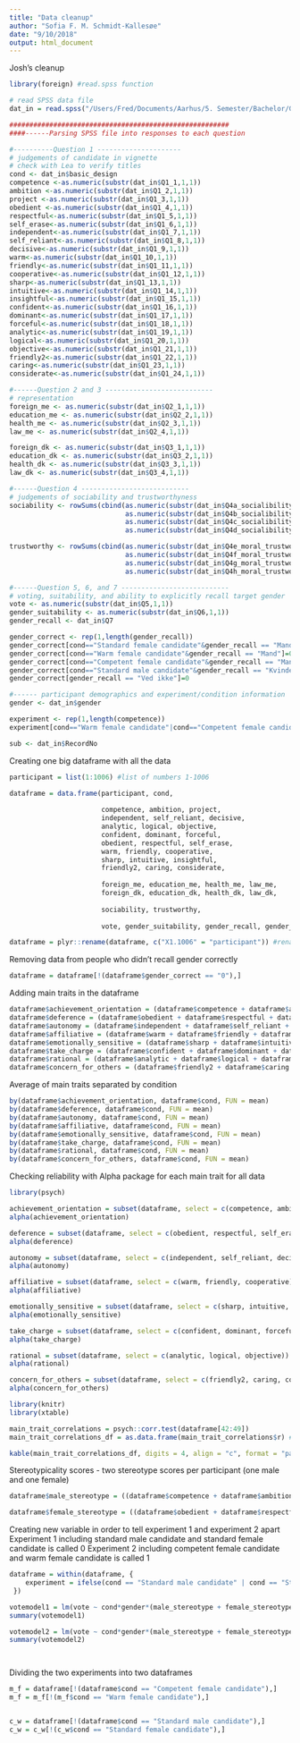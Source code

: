 ```yaml
---
title: "Data cleanup"
author: "Sofia F. M. Schmidt-Kallesøe"
date: "9/10/2018"
output: html_document
---
```


Josh's cleanup
```r

library(foreign) #read.spss function

# read SPSS data file
dat_in = read.spss("/Users/Fred/Documents/Aarhus/5. Semester/Bachelor/Gender in politics data/DK2017_Lea.sav")

#######################################################
####------Parsing SPSS file into responses to each question

#----------Question 1 ---------------------
# judgements of candidate in vignette
# check with Lea to verify titles
cond <- dat_in$basic_design
competence <-as.numeric(substr(dat_in$Q1_1,1,1))
ambition <-as.numeric(substr(dat_in$Q1_2,1,1))
project <-as.numeric(substr(dat_in$Q1_3,1,1))
obedient <-as.numeric(substr(dat_in$Q1_4,1,1))
respectful<-as.numeric(substr(dat_in$Q1_5,1,1))
self_erase<-as.numeric(substr(dat_in$Q1_6,1,1))
independent<-as.numeric(substr(dat_in$Q1_7,1,1))
self_reliant<-as.numeric(substr(dat_in$Q1_8,1,1))
decisive<-as.numeric(substr(dat_in$Q1_9,1,1))
warm<-as.numeric(substr(dat_in$Q1_10,1,1))
friendly<-as.numeric(substr(dat_in$Q1_11,1,1))
cooperative<-as.numeric(substr(dat_in$Q1_12,1,1))
sharp<-as.numeric(substr(dat_in$Q1_13,1,1))
intuitive<-as.numeric(substr(dat_in$Q1_14,1,1))
insightful<-as.numeric(substr(dat_in$Q1_15,1,1))
confident<-as.numeric(substr(dat_in$Q1_16,1,1))
dominant<-as.numeric(substr(dat_in$Q1_17,1,1))
forceful<-as.numeric(substr(dat_in$Q1_18,1,1))
analytic<-as.numeric(substr(dat_in$Q1_19,1,1))
logical<-as.numeric(substr(dat_in$Q1_20,1,1))
objective<-as.numeric(substr(dat_in$Q1_21,1,1))
friendly2<-as.numeric(substr(dat_in$Q1_22,1,1))
caring<-as.numeric(substr(dat_in$Q1_23,1,1))
considerate<-as.numeric(substr(dat_in$Q1_24,1,1))

#------Question 2 and 3 ---------------------------
# representation
foreign_me <- as.numeric(substr(dat_in$Q2_1,1,1))
education_me <- as.numeric(substr(dat_in$Q2_2,1,1))
health_me <- as.numeric(substr(dat_in$Q2_3,1,1))
law_me <- as.numeric(substr(dat_in$Q2_4,1,1))

foreign_dk <- as.numeric(substr(dat_in$Q3_1,1,1))
education_dk <- as.numeric(substr(dat_in$Q3_2,1,1))
health_dk <- as.numeric(substr(dat_in$Q3_3,1,1))
law_dk <- as.numeric(substr(dat_in$Q3_4,1,1))

#------Question 4 ---------------------------
# judgements of sociability and trustworthyness
sociability <- rowSums(cbind(as.numeric(substr(dat_in$Q4a_socialibility,1,1)),
                             as.numeric(substr(dat_in$Q4b_socialibility,1,1)),
                             as.numeric(substr(dat_in$Q4c_socialibility,1,1)),
                             as.numeric(substr(dat_in$Q4d_socialibility,1,1))))

trustworthy <- rowSums(cbind(as.numeric(substr(dat_in$Q4e_moral_trustworthy,1,1)),
                             as.numeric(substr(dat_in$Q4f_moral_trustworthy,1,1)),
                             as.numeric(substr(dat_in$Q4g_moral_trustworthy,1,1)),
                             as.numeric(substr(dat_in$Q4h_moral_trustworthy,1,1))))

#------Question 5, 6, and 7 ---------------------------
# voting, suitability, and ability to explicitly recall target gender
vote <- as.numeric(substr(dat_in$Q5,1,1))
gender_suitability <- as.numeric(substr(dat_in$Q6,1,1))
gender_recall <- dat_in$Q7

gender_correct <- rep(1,length(gender_recall))
gender_correct[cond=="Standard female candidate"&gender_recall == "Mand"]=0
gender_correct[cond=="Warm female candidate"&gender_recall == "Mand"]=0
gender_correct[cond=="Competent female candidate"&gender_recall == "Mand"]=0
gender_correct[cond=="Standard male candidate"&gender_recall == "Kvinde"]=0
gender_correct[gender_recall == "Ved ikke"]=0

#------ participant demographics and experiment/condition information
gender <- dat_in$gender

experiment <- rep(1,length(competence))
experiment[cond=="Warm female candidate"|cond=="Competent female candidate"] <- 2

sub <- dat_in$RecordNo


```

Creating one big dataframe with all the data
```r

participant = list(1:1006) #list of numbers 1-1006

dataframe = data.frame(participant, cond, 
                       
                       competence, ambition, project, 
                       independent, self_reliant, decisive, 
                       analytic, logical, objective,
                       confident, dominant, forceful,
                       obedient, respectful, self_erase,  
                       warm, friendly, cooperative, 
                       sharp, intuitive, insightful,  
                       friendly2, caring, considerate, 
                       
                       foreign_me, education_me, health_me, law_me,
                       foreign_dk, education_dk, health_dk, law_dk,
                       
                       sociability, trustworthy,
                       
                       vote, gender_suitability, gender_recall, gender_correct, gender)

dataframe = plyr::rename(dataframe, c("X1.1006" = "participant")) #renaming participant column

```


Removing data from people who didn't recall gender correctly 
```r

dataframe = dataframe[!(dataframe$gender_correct == "0"),]

```


Adding main traits in the dataframe 
```r

dataframe$achievement_orientation = (dataframe$competence + dataframe$ambition + dataframe$project)/3
dataframe$deference = (dataframe$obedient + dataframe$respectful + dataframe$self_erase)/3
dataframe$autonomy = (dataframe$independent + dataframe$self_reliant + dataframe$decisive)/3
dataframe$affiliative = (dataframe$warm + dataframe$friendly + dataframe$cooperative)/3
dataframe$emotionally_sensitive = (dataframe$sharp + dataframe$intuitive + dataframe$insightful)/3
dataframe$take_charge = (dataframe$confident + dataframe$dominant + dataframe$forceful)/3
dataframe$rational = (dataframe$analytic + dataframe$logical + dataframe$objective)/3
dataframe$concern_for_others = (dataframe$friendly2 + dataframe$caring + dataframe$considerate)/3

```

Average of main traits separated by condition  
```r

by(dataframe$achievement_orientation, dataframe$cond, FUN = mean)
by(dataframe$deference, dataframe$cond, FUN = mean)
by(dataframe$autonomy, dataframe$cond, FUN = mean)
by(dataframe$affiliative, dataframe$cond, FUN = mean)
by(dataframe$emotionally_sensitive, dataframe$cond, FUN = mean)
by(dataframe$take_charge, dataframe$cond, FUN = mean)
by(dataframe$rational, dataframe$cond, FUN = mean)
by(dataframe$concern_for_others, dataframe$cond, FUN = mean)

```


Checking reliability with Alpha package for each main trait for all data
```r

library(psych)

achievement_orientation = subset(dataframe, select = c(competence, ambition, project))
alpha(achievement_orientation)

deference = subset(dataframe, select = c(obedient, respectful, self_erase))
alpha(deference)

autonomy = subset(dataframe, select = c(independent, self_reliant, decisive))
alpha(autonomy)

affiliative = subset(dataframe, select = c(warm, friendly, cooperative))
alpha(affiliative)

emotionally_sensitive = subset(dataframe, select = c(sharp, intuitive, insightful))
alpha(emotionally_sensitive)

take_charge = subset(dataframe, select = c(confident, dominant, forceful))
alpha(take_charge)

rational = subset(dataframe, select = c(analytic, logical, objective))
alpha(rational)

concern_for_others = subset(dataframe, select = c(friendly2, caring, considerate))
alpha(concern_for_others)

```



```r

library(knitr)
library(xtable)

main_trait_correlations = psych::corr.test(dataframe[42:49])
main_trait_correlations_df = as.data.frame(main_trait_correlations$r) #extracting correlations from the corr.test

kable(main_trait_correlations_df, digits = 4, align = "c", format = "pandoc", caption = "Main Trait Correlations")

```

Stereotypicality scores - two stereotype scores per participant (one male and one female)
```r

dataframe$male_stereotype = ((dataframe$competence + dataframe$ambition + dataframe$project + dataframe$independent + dataframe$self_reliant + dataframe$decisive + dataframe$confident + dataframe$dominant + dataframe$forceful + dataframe$analytic + dataframe$logical + dataframe$objective)/12)

dataframe$female_stereotype = ((dataframe$obedient + dataframe$respectful+ dataframe$self_erase + dataframe$warm + dataframe$friendly + dataframe$cooperative + dataframe$sharp + dataframe$intuitive + dataframe$insightful + dataframe$friendly + dataframe$caring + dataframe$considerate)/12)

```

Creating new variable in order to tell experiment 1 and experiment 2 apart 
Experiment 1 including standard male candidate and standard female candidate is called 0
Experiment 2 including competent female candidate and warm female candidate is called 1 
```r

dataframe = within(dataframe, {
    experiment = ifelse(cond == "Standard male candidate" | cond == "Standard female candidate", 1, 2)
 })

```


```r

votemodel1 = lm(vote ~ cond*gender*(male_stereotype + female_stereotype), data = subset(dataframe, experiment == 1))
summary(votemodel1)

votemodel2 = lm(vote ~ cond*gender*(male_stereotype + female_stereotype), data = subset(dataframe, experiment == 2))
summary(votemodel2)

```



```r



```

```r



```

Dividing the two experiments into two dataframes
```r

m_f = dataframe[!(dataframe$cond == "Competent female candidate"),]
m_f = m_f[!(m_f$cond == "Warm female candidate"),]


c_w = dataframe[!(dataframe$cond == "Standard male candidate"),]
c_w = c_w[!(c_w$cond == "Standard female candidate"),]

```